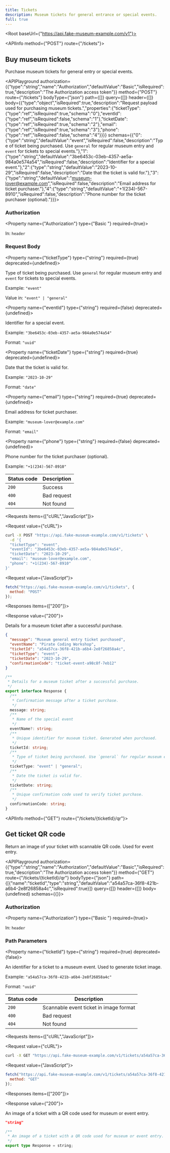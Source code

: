 ```yaml
---
title: Tickets
description: Museum tickets for general entrance or special events.
full: true
---
```



<Root baseUrl={"https://api.fake-museum-example.com/v1"}>

<API>

<APIInfo method={"POST"} route={"/tickets"}>

## Buy museum tickets

Purchase museum tickets for general entry or special events.

<APIPlayground authorization={{"type":"string","name":"Authorization","defaultValue":"Basic","isRequired":true,"description":"The Authorization access token"}} method={"POST"} route={"/tickets"} bodyType={"json"} path={[]} query={[]} header={[]} body={{"type":"object","isRequired":true,"description":"Request payload used for purchasing museum tickets.","properties":{"ticketType":{"type":"ref","isRequired":true,"schema":"0"},"eventId":{"type":"ref","isRequired":false,"schema":"1"},"ticketDate":{"type":"ref","isRequired":true,"schema":"2"},"email":{"type":"ref","isRequired":true,"schema":"3"},"phone":{"type":"ref","isRequired":false,"schema":"4"}}}} schemas={{"0":{"type":"string","defaultValue":"event","isRequired":false,"description":"Type of ticket being purchased. Use `general` for regular museum entry and `event` for tickets to special events."},"1":{"type":"string","defaultValue":"3be6453c-03eb-4357-ae5a-984a0e574a54","isRequired":false,"description":"Identifier for a special event."},"2":{"type":"string","defaultValue":"2023-10-29","isRequired":false,"description":"Date that the ticket is valid for."},"3":{"type":"string","defaultValue":"museum-lover@example.com","isRequired":false,"description":"Email address for ticket purchaser."},"4":{"type":"string","defaultValue":"+1(234)-567-8910","isRequired":false,"description":"Phone number for the ticket purchaser (optional)."}}}>

</APIPlayground>

### Authorization

<Property name={"Authorization"} type={"Basic <token>"} required={true}>

In: `header`

</Property>

### Request Body

<Property name={"ticketType"} type={"string"} required={true} deprecated={undefined}>

Type of ticket being purchased. Use `general` for regular museum entry and `event` for tickets to special events.

<span>Example: `"event"`</span>

<span>Value in: `"event" | "general"`</span>

</Property>

<Property name={"eventId"} type={"string"} required={false} deprecated={undefined}>

Identifier for a special event.

<span>Example: `"3be6453c-03eb-4357-ae5a-984a0e574a54"`</span>

<span>Format: `"uuid"`</span>

</Property>

<Property name={"ticketDate"} type={"string"} required={true} deprecated={undefined}>

Date that the ticket is valid for.

<span>Example: `"2023-10-29"`</span>

<span>Format: `"date"`</span>

</Property>

<Property name={"email"} type={"string"} required={true} deprecated={undefined}>

Email address for ticket purchaser.

<span>Example: `"museum-lover@example.com"`</span>

<span>Format: `"email"`</span>

</Property>

<Property name={"phone"} type={"string"} required={false} deprecated={undefined}>

Phone number for the ticket purchaser (optional).

<span>Example: `"+1(234)-567-8910"`</span>

</Property>

| Status code | Description |
| ----------- | ----------- |
| `200` | Success |
| `400` | Bad request |
| `404` | Not found |

</APIInfo>

<APIExample>

<Requests items={["cURL","JavaScript"]}>

<Request value={"cURL"}>

```bash
curl -X POST "https://api.fake-museum-example.com/v1/tickets" \
  -d '{
  "ticketType": "event",
  "eventId": "3be6453c-03eb-4357-ae5a-984a0e574a54",
  "ticketDate": "2023-10-29",
  "email": "museum-lover@example.com",
  "phone": "+1(234)-567-8910"
}'
```

</Request>

<Request value={"JavaScript"}>

```js
fetch("https://api.fake-museum-example.com/v1/tickets", {
  method: "POST"
});
```

</Request>

</Requests>

<Responses items={["200"]}>

<Response value={"200"}>

Details for a museum ticket after a successful purchase.

<ResponseTypes>

<ExampleResponse>

```json
{
  "message": "Museum general entry ticket purchased",
  "eventName": "Pirate Coding Workshop",
  "ticketId": "a54a57ca-36f8-421b-a6b4-2e8f26858a4c",
  "ticketType": "event",
  "ticketDate": "2023-10-29",
  "confirmationCode": "ticket-event-a98c8f-7eb12"
}
```

</ExampleResponse>

<TypeScriptResponse>

```ts
/**
 * Details for a museum ticket after a successful purchase.
 */
export interface Response {
  /**
   * Confirmation message after a ticket purchase.
   */
  message: string;
  /**
   * Name of the special event
   */
  eventName?: string;
  /**
   * Unique identifier for museum ticket. Generated when purchased.
   */
  ticketId: string;
  /**
   * Type of ticket being purchased. Use `general` for regular museum entry and `event` for tickets to special events.
   */
  ticketType: "event" | "general";
  /**
   * Date the ticket is valid for.
   */
  ticketDate: string;
  /**
   * Unique confirmation code used to verify ticket purchase.
   */
  confirmationCode: string;
}
```

</TypeScriptResponse>

</ResponseTypes>

</Response>

</Responses>

</APIExample>

</API>

<API>

<APIInfo method={"GET"} route={"/tickets/{ticketId}/qr"}>

## Get ticket QR code

Return an image of your ticket with scannable QR code. Used for event entry.

<APIPlayground authorization={{"type":"string","name":"Authorization","defaultValue":"Basic","isRequired":true,"description":"The Authorization access token"}} method={"GET"} route={"/tickets/{ticketId}/qr"} bodyType={"json"} path={[{"name":"ticketId","type":"string","defaultValue":"a54a57ca-36f8-421b-a6b4-2e8f26858a4c","isRequired":true}]} query={[]} header={[]} body={undefined} schemas={{}}>

</APIPlayground>

### Authorization

<Property name={"Authorization"} type={"Basic <token>"} required={true}>

In: `header`

</Property>

### Path Parameters

<Property name={"ticketId"} type={"string"} required={true} deprecated={false}>

An identifier for a ticket to a museum event. Used to generate ticket image.

<span>Example: `"a54a57ca-36f8-421b-a6b4-2e8f26858a4c"`</span>

<span>Format: `"uuid"`</span>

</Property>

| Status code | Description |
| ----------- | ----------- |
| `200` | Scannable event ticket in image format |
| `400` | Bad request |
| `404` | Not found |

</APIInfo>

<APIExample>

<Requests items={["cURL","JavaScript"]}>

<Request value={"cURL"}>

```bash
curl -X GET "https://api.fake-museum-example.com/v1/tickets/a54a57ca-36f8-421b-a6b4-2e8f26858a4c/qr"
```

</Request>

<Request value={"JavaScript"}>

```js
fetch("https://api.fake-museum-example.com/v1/tickets/a54a57ca-36f8-421b-a6b4-2e8f26858a4c/qr", {
  method: "GET"
});
```

</Request>

</Requests>

<Responses items={["200"]}>

<Response value={"200"}>

An image of a ticket with a QR code used for museum or event entry.

<ResponseTypes>

<ExampleResponse>

```json
"string"
```

</ExampleResponse>

<TypeScriptResponse>

```ts
/**
 * An image of a ticket with a QR code used for museum or event entry.
 */
export type Response = string;
```

</TypeScriptResponse>

</ResponseTypes>

</Response>

</Responses>

</APIExample>

</API>

</Root>